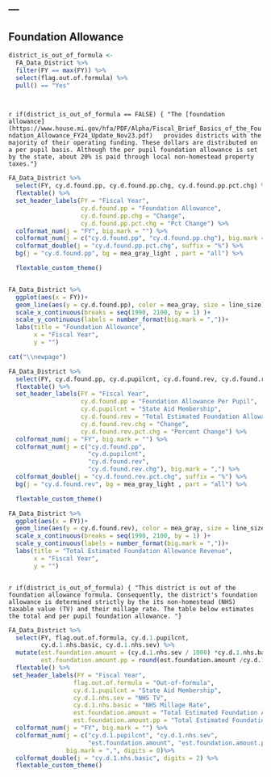---
---

## Foundation Allowance


```r

district_is_out_of_formula <- 
  FA_Data_District %>% 
  filter(FY == max(FY)) %>% 
  select(flag.out.of.formula) %>%
  pull() == "Yes"
  



```



`r if(district_is_out_of_formula == FALSE) {
"The [foundation allowance](https://www.house.mi.gov/hfa/PDF/Alpha/Fiscal_Brief_Basics_of_the_Foundation_Allowance_FY24_Update_Nov23.pdf) 
 provides districts with the majority of their operating funding. These dollars are distributed on a per pupil basis. Although the per pupil foundation allowance is set by the state, about 20% is paid through local non-homestead property taxes."}`


```r

FA_Data_District %>%
  select(FY, cy.d.found.pp, cy.d.found.pp.chg, cy.d.found.pp.pct.chg) %>%
  flextable() %>%
  set_header_labels(FY = "Fiscal Year",
                    cy.d.found.pp = "Foundation Allowance",
                    cy.d.found.pp.chg = "Change",
                    cy.d.found.pp.pct.chg = "Pct Change") %>%
  colformat_num(j = "FY", big.mark = "") %>%
  colformat_num(j = c("cy.d.found.pp", "cy.d.found.pp.chg"), big.mark = ",")%>%
  colformat_double(j = "cy.d.found.pp.pct.chg", suffix = "%") %>% 
  bg(j = "cy.d.found.pp", bg = mea_gray_light , part = "all") %>%

  flextable_custom_theme()



```


```r

FA_Data_District %>%
  ggplot(aes(x = FY))+
  geom_line(aes(y = cy.d.found.pp), color = mea_gray, size = line_size)+
  scale_x_continuous(breaks = seq(1990, 2100, by = 1) )+
  scale_y_continuous(labels = number_format(big.mark = ","))+
  labs(title = "Foundation Allowance",
       x = "Fiscal Year",
       y = "")

```


```r

cat("\\newpage")

```




```r

FA_Data_District %>%
  select(FY, cy.d.found.pp, cy.d.pupilcnt, cy.d.found.rev, cy.d.found.rev.chg, cy.d.found.rev.pct.chg) %>%
  flextable() %>%
  set_header_labels(FY = "Fiscal Year",
                    cy.d.found.pp = "Foundation Allowance Per Pupil",
                    cy.d.pupilcnt = "State Aid Membership",
                    cy.d.found.rev = "Total Estimated Foundation Allowance",
                    cy.d.found.rev.chg = "Change", 
                    cy.d.found.rev.pct.chg = "Percent Change") %>%
  colformat_num(j = "FY", big.mark = "") %>%
  colformat_num(j = c("cy.d.found.pp", 
                      "cy.d.pupilcnt", 
                      "cy.d.found.rev", 
                      "cy.d.found.rev.chg"), big.mark = ",") %>% 
  colformat_double(j = "cy.d.found.rev.pct.chg", suffix = "%") %>% 
  bg(j = "cy.d.found.rev", bg = mea_gray_light , part = "all") %>%

  flextable_custom_theme() 


```

```r

FA_Data_District %>%
  ggplot(aes(x = FY))+
  geom_line(aes(y = cy.d.found.rev), color = mea_gray, size = line_size)+
  scale_x_continuous(breaks = seq(1990, 2100, by = 1) )+
  scale_y_continuous(labels = number_format(big.mark = ","))+
  labs(title = "Total Estimated Foundation Allowance Revenue",
       x = "Fiscal Year",
       y = "")



```

`r if(district_is_out_of_formula) {
"This district is out of the foundation allowance formula. Consequently, the district's foundation allowance is determined strictly by the its non-homestead (NHS) taxable value (TV) and their millage rate. The table below estimates the total and per pupil foundation allowance. "}`


```r

FA_Data_District %>%
  select(FY, flag.out.of.formula, cy.d.1.pupilcnt, 
         cy.d.1.nhs.basic, cy.d.1.nhs.sev) %>% 
  mutate(est.foundation.amount = (cy.d.1.nhs.sev / 1000) *cy.d.1.nhs.basic,
         est.foundation.amount.pp = round(est.foundation.amount /cy.d.1.pupilcnt, 0)) %>% 
  flextable() %>% 
 set_header_labels(FY = "Fiscal Year",
                  flag.out.of.formula = "Out-of-formula",
                  cy.d.1.pupilcnt = "State Aid Membership",
                  cy.d.1.nhs.sev = "NHS TV",
                  cy.d.1.nhs.basic = "NHS Millage Rate",
                  est.foundation.amount = "Total Estimated Foundation Allowance",
                  est.foundation.amount.pp = "Total Estimated Foundation Allowance Per Pupil") %>% 
  colformat_num(j = "FY", big.mark = "") %>%
  colformat_num(j = c("cy.d.1.pupilcnt", "cy.d.1.nhs.sev", 
                      "est.foundation.amount", "est.foundation.amount.pp" ), 
                big.mark = ",", digits = 0)%>%
  colformat_double(j = "cy.d.1.nhs.basic", digits = 2) %>% 
  flextable_custom_theme()


  
  
```







